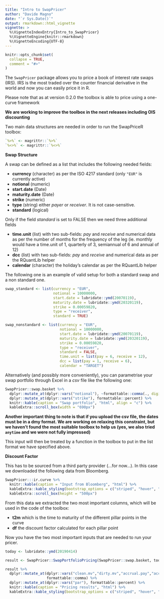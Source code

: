 ```yaml
---
title: "Intro to SwapPricer"
author: "Davide Magno"
date: "`r Sys.Date()`"
output: rmarkdown::html_vignette
vignette: >
  %\VignetteIndexEntry{Intro_to_SwapPricer}
  %\VignetteEngine{knitr::rmarkdown}
  %\VignetteEncoding{UTF-8}
---
```


```r
knitr::opts_chunk$set(
  collapse = TRUE,
  comment = "#>"
)
```

The `SwapPricer` package allows you to price a book of interest rate swaps (IRS).
IRS is the most traded over the counter financial derivative in the world and now
you can easily price it in R.  

Please note that as at version 0.2.0 the toolbox is able to price using a 
one-curve framework

**We are working to improve the toolbox in the next releases including OIS discounting**

Two main data structures are needed in order to run the SwapPriceR toolbox:

```r
`%>%` <- magrittr::`%>%`
`%<>%` <- magrittr::`%<>%`
```

**Swap Structure**

A swap can be defined as a list that includes the following needed fields:

* **currency** (character) as per the ISO 4217 standard (only `"EUR"` is currently active)
* **notional** (numeric)
* **start.date** (Date)
* **maturity.date** (Date)
* **strike** (numeric)
* **type** (string) either *payer* or *receiver*. It is not case-sensitive.
* **standard** (logical) 

Only if the field *standard* is set to FALSE then we need three additional fields

* **time.unit** (list) with two sub-fields: *pay* and *receive* and numerical data as per the number of months for the frequency of the leg (ie. monthly would have a time.unit of 1, quarterly of 3, semiannual of 6 and annual of 12)
* **dcc** (list) with two sub-fields: *pay* and *receive* and numerical data as per the RQuantLib helper
* **calendar** (character) the holiday's calendar as per the RQuantLib helper

The following one is an example of valid setup for both a standard swap and a non standard one.

```r
swap_standard <- list(currency = "EUR",
                      notional = 10000000,
                      start.date = lubridate::ymd(20070119),
                      maturity.date = lubridate::ymd(20320119),
                      strike = 0.00059820,
                      type = "receiver",
                      standard = TRUE)

swap_nonstandard <- list(currency = "EUR",
                         notional = 10000000,
                         start.date = lubridate::ymd(20070119),
                         maturity.date = lubridate::ymd(20320119),
                         strike = 0.00059820,
                         type = "receiver",
                         standard = FALSE,
                         time.unit = list(pay = 6, receive = 12),
                         dcc = list(pay = 1, receive = 6),
                         calendar = "TARGET")
```

Alternatively (and possibly more conveniently), you can parametrise your swap 
portfolio through Excel in a *csv* file like the following one:

```r
SwapPricer::swap.basket %>% 
  dplyr::mutate_at(dplyr::vars("notional"), ~formattable::comma(., digits = 0)) %>%
  dplyr::mutate_at(dplyr::vars("strike"), formattable::percent) %>% 
  knitr::kable(caption = "Swap portfolio", "html", align = "c") %>% 
  kableExtra::scroll_box(width = "690px")
```

**Another important thing to note is that if you upload the csv file, the dates
must be in a dmy format. We are working on relaxing this constraint, but we 
haven't found the most suitable toolbox to help us (yes, we also tried `anytime`
and we were not fully impressed)**

This input will then be treated by a function in the toolbox to put in the list
format we have specified above.

**Discount Factor**

This has to be sourced from a third party provider (...for now...). 
In this case we downloaded the following data from Bloomberg.

```r
SwapPricer:::ir.curve %>% 
  knitr::kable(caption = "Input from Bloomberg", "html") %>% 
  kableExtra::kable_styling(bootstrap_options = c("striped", "hover", "condensed", "responsive")) %>% 
  kableExtra::scroll_box(height = "500px")
```

From this data we extracted the two most important columns, which will be used in the code of the toolbox:

* **t2m** which is the time to maturity of the different pillar points in the curve
* **df** the discount factor calculated for each pillar point

Now you have the two most important inputs that are needed to run your pricer.

```r
today <- lubridate::ymd(20190414)

result <- SwapPricer::SwapPortfolioPricing(SwapPricer::swap.basket, today, SwapPricer::EUR.curves, SwapPricer::GBP.curves, SwapPricer::USD.curves) 
```

```r
result %>% 
  dplyr::mutate_at(dplyr::vars("clean.mv","dirty.mv","accrual.pay","accrual.receive","pv01"),
                   formattable::comma) %>%
  dplyr::mutate_at(dplyr::vars("par"), formattable::percent) %>%
  knitr::kable(caption = "Pricing results", "html") %>%
  kableExtra::kable_styling(bootstrap_options = c("striped", "hover", "condensed","responsive"))
```

